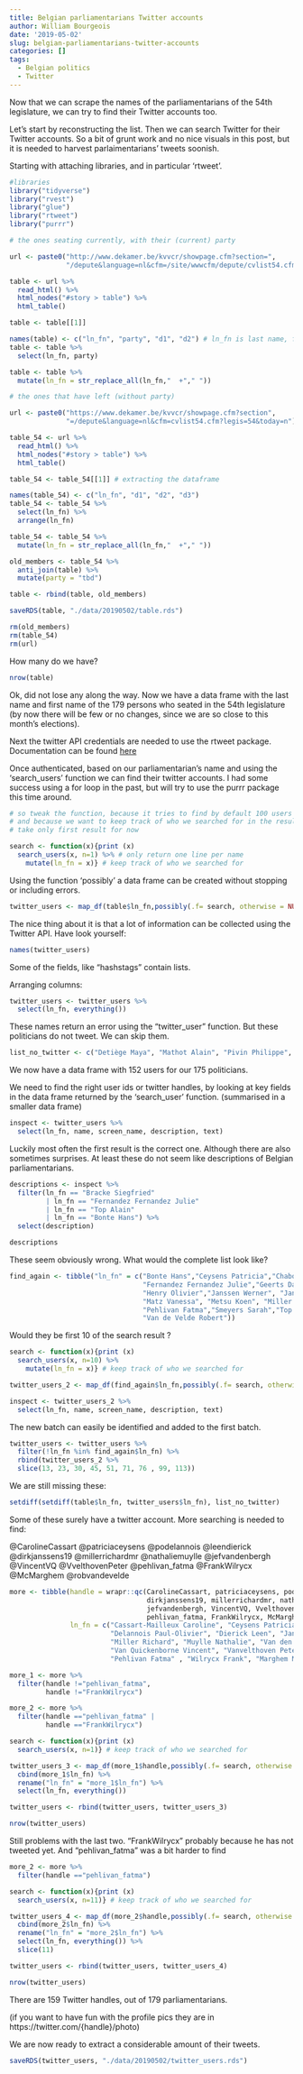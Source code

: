 ```yaml
---
title: Belgian parliamentarians Twitter accounts
author: William Bourgeois
date: '2019-05-02'
slug: belgian-parliamentarians-twitter-accounts
categories: []
tags:
  - Belgian politics
  - Twitter
---
```


Now that we can scrape the names of the parliamentarians of the 54th legislature, we can try to find their Twitter accounts too. 

Let's start by reconstructing the list. Then we can search Twitter for their Twitter accounts. So a bit of grunt work and no nice visuals in this post, but it is needed to harvest parlaimentarians' tweets soonish. 

Starting with attaching libraries, and in particular 'rtweet'. 


```r
#libraries
library("tidyverse")
library("rvest")
library("glue")
library("rtweet")
library("purrr")

# the ones seating currently, with their (current) party

url <- paste0("http://www.dekamer.be/kvvcr/showpage.cfm?section=",
              "/depute&language=nl&cfm=/site/wwwcfm/depute/cvlist54.cfm")

table <- url %>% 
  read_html() %>% 
  html_nodes("#story > table") %>% 
  html_table()

table <- table[[1]]

names(table) <- c("ln_fn", "party", "d1", "d2") # ln_fn is last name, first name
table <- table %>% 
  select(ln_fn, party)

table <- table %>%
  mutate(ln_fn = str_replace_all(ln_fn,"  +"," "))

# the ones that have left (without party)

url <- paste0("https://www.dekamer.be/kvvcr/showpage.cfm?section",
              "=/depute&language=nl&cfm=cvlist54.cfm?legis=54&today=n")

table_54 <- url %>% 
  read_html() %>% 
  html_nodes("#story > table") %>% 
  html_table()

table_54 <- table_54[[1]] # extracting the dataframe

names(table_54) <- c("ln_fn", "d1", "d2", "d3")  
table_54 <- table_54 %>% 
  select(ln_fn) %>% 
  arrange(ln_fn)

table_54 <- table_54 %>%
  mutate(ln_fn = str_replace_all(ln_fn,"  +"," "))

old_members <- table_54 %>% 
  anti_join(table) %>% 
  mutate(party = "tbd")

table <- rbind(table, old_members)

saveRDS(table, "./data/20190502/table.rds")

rm(old_members)
rm(table_54)
rm(url)
```
How many do we have?

```r
nrow(table)
```

Ok, did not lose any along the way. Now we have a data frame with the last name and first name of the 179 persons who seated in the 54th legislature (by now there will be few or no changes, since we are so close to this month's elections). 

Next the twitter API credentials are needed to use the rtweet package. Documentation can be found [here](https://rtweet.info/#api-authorization)

Once authenticated, based on our parliamentarian's name and using the 'search_users' function we can find their twitter accounts. I had some success using a for loop in the past, but will try to use the purrr package this time around.

```r
# so tweak the function, because it tries to find by default 100 users
# and because we want to keep track of who we searched for in the results
# take only first result for now

search <- function(x){print (x)
  search_users(x, n=1) %>% # only return one line per name
    mutate(ln_fn = x)} # keep track of who we searched for

```

Using the function 'possibly' a data frame can be created without stopping or including errors.

```r
twitter_users <- map_df(table$ln_fn,possibly(.f= search, otherwise = NULL))
```

The nice thing about it is that a lot of information can be collected using the Twitter API. Have look yourself: 
```r
names(twitter_users)
```

Some of the fields, like "hashstags" contain lists.

Arranging columns:

```r
twitter_users <- twitter_users %>% 
  select(ln_fn, everything())
```

These names return an error using the "twitter_user" function. But these politicians do not tweet. We can skip them.

```r
list_no_twitter <- c("Detiège Maya", "Mathot Alain", "Pivin Philippe", "Wilrycx Frank")
```

We now have a data frame with 152 users for our 175 politicians. 

We need to find the right user ids or twitter handles, by looking at key fields in the data frame returned by the 'search_user' function. (summarised in a smaller data frame)

```r
inspect <- twitter_users %>%
  select(ln_fn, name, screen_name, description, text)
```

Luckily most often the first result is the correct one. Although there are also sometimes surprises. At least these do not seem like descriptions of Belgian parliamentarians.

```r

descriptions <- inspect %>% 
  filter(ln_fn == "Bracke Siegfried" 
         | ln_fn == "Fernandez Fernandez Julie"
         | ln_fn == "Top Alain"
         | ln_fn == "Bonte Hans") %>% 
  select(description)

descriptions

```

These seem obviously wrong. What would the complete list look like?

```r

find_again <- tibble("ln_fn" = c("Bonte Hans","Ceysens Patricia","Chabot Jacques",
                                 "Fernandez Fernandez Julie","Geerts David",
                                 "Henry Olivier","Janssen Werner", "Janssens Dirk",
                                 "Matz Vanessa", "Metsu Koen", "Miller Richard",
                                 "Pehlivan Fatma","Smeyers Sarah","Top Alain",
                                 "Van de Velde Robert"))
```

Would they be first 10 of the search result ?
```r
search <- function(x){print (x)
  search_users(x, n=10) %>% 
    mutate(ln_fn = x)} # keep track of who we searched for

twitter_users_2 <- map_df(find_again$ln_fn,possibly(.f= search, otherwise = NULL))

inspect <- twitter_users_2 %>%
  select(ln_fn, name, screen_name, description, text)

```

The new batch can easily be identified and added to the first batch.

```r
twitter_users <- twitter_users %>% 
  filter(!ln_fn %in% find_again$ln_fn) %>% 
  rbind(twitter_users_2 %>% 
  slice(13, 23, 30, 45, 51, 71, 76 , 99, 113))
```

We are still missing these:

```r
setdiff(setdiff(table$ln_fn, twitter_users$ln_fn), list_no_twitter)
```

Some of these surely have a twitter account. More searching is needed to find: 

@CarolineCassart
@patriciaceysens
@podelannois
@leendierick
@dirkjanssens19
@millerrichardmr
@nathaliemuylle
@jefvandenbergh
@VincentVQ
@VvelthovenPeter
@pehlivan_fatma
@FrankWilrycx
@McMarghem
@robvandevelde

```r
more <- tibble(handle = wrapr::qc(CarolineCassart, patriciaceysens, podelannois, leendierick,
                                  dirkjanssens19, millerrichardmr, nathaliemuylle,
                                  jefvandenbergh, VincentVQ, VvelthovenPeter, 
                                  pehlivan_fatma, FrankWilrycx, McMarghem),
               ln_fn = c("Cassart-Mailleux Caroline", "Ceysens Patricia",
                         "Delannois Paul-Olivier", "Dierick Leen", "Janssens Dirk", 
                         "Miller Richard", "Muylle Nathalie", "Van den Bergh Jef", 
                         "Van Quickenborne Vincent", "Vanvelthoven Peter", 
                         "Pehlivan Fatma" , "Wilrycx Frank", "Marghem Marie-Christine"))

more_1 <- more %>% 
  filter(handle !="pehlivan_fatma",
         handle !="FrankWilrycx")

more_2 <- more %>% 
  filter(handle =="pehlivan_fatma" |
         handle =="FrankWilrycx")

```



```r
search <- function(x){print (x)
  search_users(x, n=1)} # keep track of who we searched for

twitter_users_3 <- map_df(more_1$handle,possibly(.f= search, otherwise = NULL)) %>% 
  cbind(more_1$ln_fn) %>%
  rename("ln_fn" = "more_1$ln_fn") %>% 
  select(ln_fn, everything())

twitter_users <- rbind(twitter_users, twitter_users_3)

nrow(twitter_users)

```

Still problems with the last two. "FrankWilrycx" probably because he has not tweeted yet. And "pehlivan_fatma" was a bit harder to find


```r

more_2 <- more %>% 
  filter(handle =="pehlivan_fatma")

search <- function(x){print (x)
  search_users(x, n=11)} # keep track of who we searched for

twitter_users_4 <- map_df(more_2$handle,possibly(.f= search, otherwise = NULL)) %>% 
  cbind(more_2$ln_fn) %>%
  rename("ln_fn" = "more_2$ln_fn") %>% 
  select(ln_fn, everything()) %>% 
  slice(11)

twitter_users <- rbind(twitter_users, twitter_users_4)

nrow(twitter_users)

```


There are 159 Twitter handles, out of 179 parliamentarians. 

(if you want to have fun with the profile pics they are in https://twitter.com/{handle}/photo)

We are now ready to extract a considerable amount of their tweets. 

```r

saveRDS(twitter_users, "./data/20190502/twitter_users.rds")

```


